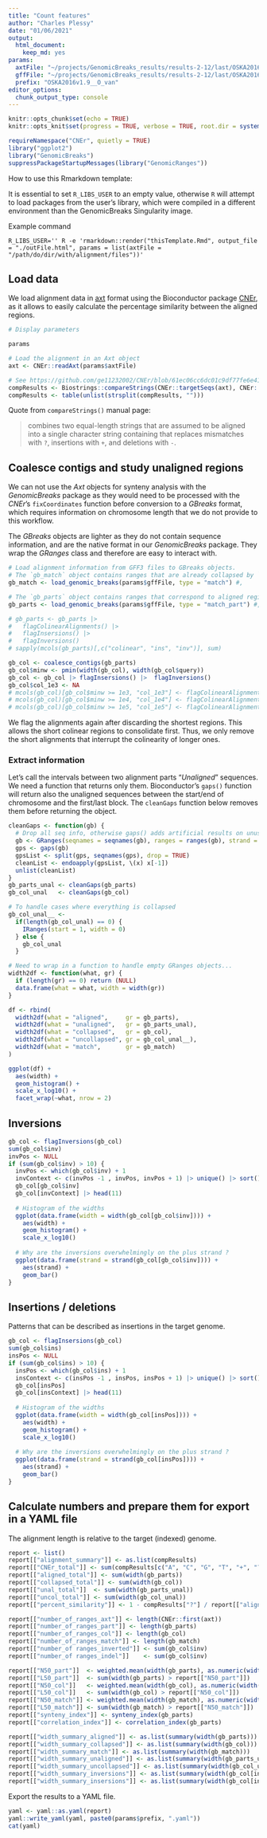 ```yaml
---
title: "Count features"
author: "Charles Plessy"
date: "01/06/2021"
output: 
  html_document: 
    keep_md: yes
params:
  axtFile: "~/projects/GenomicBreaks_results/results-2-12/last/OSKA2016v1.9__O_van.axt.gz"
  gffFile: "~/projects/GenomicBreaks_results/results-2-12/last/OSKA2016v1.9__O_van.gff.gz"
  prefix: "OSKA2016v1.9__O_van"
editor_options: 
  chunk_output_type: console
---
```


```r
knitr::opts_chunk$set(echo = TRUE)
knitr::opts_knit$set(progress = TRUE, verbose = TRUE, root.dir = system2("pwd", stdout = TRUE))
```

```r
requireNamespace("CNEr", quietly = TRUE)
library("ggplot2")
library("GenomicBreaks")
suppressPackageStartupMessages(library("GenomicRanges"))
```

How to use this Rmarkdown template:

It is essential to set `R_LIBS_USER` to an empty value, otherwise `R` will
attempt to load packages from the user's library, which were compiled in a
different environment than the GenomicBreaks Singularity image.

Example command

```
R_LIBS_USER='' R -e 'rmarkdown::render("thisTemplate.Rmd", output_file = "./outFile.html", params = list(axtFile = "/path/do/dir/with/alignment/files"))'
```

Load data
---------

We load alignment data in [axt](https://genome-asia.ucsc.edu/goldenPath/help/axt.html)
format using the Bioconductor package [CNEr](https://bioconductor.org/packages/release/bioc/html/CNEr.html),
as it allows to easily calculate the percentage similarity between the aligned
regions.

```r
# Display parameters

params

# Load the alignment in an Axt object
axt <- CNEr::readAxt(params$axtFile)

# See https://github.com/ge11232002/CNEr/blob/61ec06cc6dc01c9df77fe6e41e467e8fb91633db/R/Axt-methods.R#L59-L60
compResults <- Biostrings::compareStrings(CNEr::targetSeqs(axt), CNEr::querySeqs(axt))
compResults <- table(unlist(strsplit(compResults, "")))
```

Quote from `compareStrings()` manual page:

> combines two equal-length strings that are assumed to be aligned into a single
> character string containing that replaces mismatches with `?`, insertions with
> `+`, and deletions with `-`.

Coalesce contigs and study unaligned regions
--------------------------------------------

We can not use the _Axt_ objects for synteny analysis with the _GenomicBreaks_
package as they would need to be processed with the _CNEr_'s `fixCoordinates`
function before conversion to a _GBreaks_ format, which requires information on
chromosome length that we do not provide to this workflow.

The _GBreaks_ objects are lighter as they do not contain sequence information,
and are the native format in our _GenomicBreaks_ package.  They wrap the
_GRanges_ class and therefore are easy to interact with.

```r
# Load alignment information from GFF3 files to GBreaks objects.
# The `gb_match` object contains ranges that are already collapsed by `maf-convert`.
gb_match <- load_genomic_breaks(params$gffFile, type = "match") #,      target_bsgenome = get(params$BSgenome1))

# The `gb_parts` object contains ranges that correspond to aligned regions only.  (Therefore they have a score)
gb_parts <- load_genomic_breaks(params$gffFile, type = "match_part") #, target_bsgenome = get(params$BSgenome1))
```

```r
# gb_parts <- gb_parts |>
#   flagColinearAlignments() |>
#   flagInsersions() |>
#   flagInversions()
# sapply(mcols(gb_parts)[,c("colinear", "ins", "inv")], sum)
```

```r
gb_col <- coalesce_contigs(gb_parts)
gb_col$minw <- pmin(width(gb_col), width(gb_col$query))
gb_col <- gb_col |> flagInsersions() |>  flagInversions()
gb_col$col_1e3 <- NA
# mcols(gb_col)[gb_col$minw >= 1e3, "col_1e3"] <- flagColinearAlignments(gb_col, minwidth = 1e3)$colinear
# mcols(gb_col)[gb_col$minw >= 1e4, "col_1e4"] <- flagColinearAlignments(gb_col, minwidth = 1e4)$colinear
# mcols(gb_col)[gb_col$minw >= 1e5, "col_1e5"] <- flagColinearAlignments(gb_col, minwidth = 1e5)$colinear
```

We flag the alignments again after discarding the shortest regions.  This
allows the short colinear regions to consolidate first.  Thus, we only remove
the short alignments that interrupt the colinearity of longer ones.


### Extract information

Let's call the intervals between two alignment parts “_Unaligned_” sequences.
We need a function that returns only them.  Bioconductor's `gaps()` function
will return also the unaligned sequences between the start/end of chromosome
and the first/last block.  The `cleanGaps` function below removes them before
returning the object.
   
```r
cleanGaps <- function(gb) {
  # Drop all seq info, otherwise gaps() adds artificial results on unused strands
  gb <- GRanges(seqnames = seqnames(gb), ranges = ranges(gb), strand = "*")
  gps <- gaps(gb)
  gpsList <- split(gps, seqnames(gps), drop = TRUE)
  cleanList <- endoapply(gpsList, \(x) x[-1])
  unlist(cleanList)
}
gb_parts_unal <- cleanGaps(gb_parts)
gb_col_unal   <- cleanGaps(gb_col)
```

```r
# To handle cases where everything is collapsed
gb_col_unal__ <-
  if(length(gb_col_unal) == 0) {
    IRanges(start = 1, width = 0)
  } else {
    gb_col_unal
  }

# Need to wrap in a function to handle empty GRanges objects...
width2df <- function(what, gr) {
  if (length(gr) == 0) return (NULL)
  data.frame(what = what, width = width(gr))
}

df <- rbind(
  width2df(what = "aligned",     gr = gb_parts),
  width2df(what = "unaligned",   gr = gb_parts_unal),
  width2df(what = "collapsed",   gr = gb_col),
  width2df(what = "uncollapsed", gr = gb_col_unal__),
  width2df(what = "match",       gr = gb_match)
)

ggplot(df) +
  aes(width) +
  geom_histogram() +
  scale_x_log10() +
  facet_wrap(~what, nrow = 2)
```

Inversions
----------

```r
gb_col <- flagInversions(gb_col)
sum(gb_col$inv)
invPos <- NULL
if (sum(gb_col$inv) > 10) {
  invPos <- which(gb_col$inv) + 1
  invContext <- c(invPos -1 , invPos, invPos + 1) |> unique() |> sort()
  gb_col[gb_col$inv]
  gb_col[invContext] |> head(11)
  
  # Histogram of the widths
  ggplot(data.frame(width = width(gb_col[gb_col$inv]))) +
    aes(width) +
    geom_histogram() +
    scale_x_log10()
  
  # Why are the inversions overwhelmingly on the plus strand ?
  ggplot(data.frame(strand = strand(gb_col[gb_col$inv]))) +
    aes(strand) +
    geom_bar()
}
```

Insertions / deletions
----------------------

Patterns that can be described as insertions in the target genome.

```r
gb_col <- flagInsersions(gb_col)
sum(gb_col$ins)
insPos <- NULL
if (sum(gb_col$ins) > 10) {
  insPos <- which(gb_col$ins) + 1
  insContext <- c(insPos -1 , insPos, insPos + 1) |> unique() |> sort()
  gb_col[insPos]
  gb_col[insContext] |> head(11)
  
  # Histogram of the widths
  ggplot(data.frame(width = width(gb_col[insPos]))) +
    aes(width) +
    geom_histogram() +
    scale_x_log10()
  
  # Why are the inversions overwhelmingly on the plus strand ?
  ggplot(data.frame(strand = strand(gb_col[insPos]))) +
    aes(strand) +
    geom_bar()
}
```


Calculate numbers and prepare them for export in a YAML file
------------------------------------------------------------

The alignment length is relative to the target (indexed) genome.

```r
report <- list()
report[["alignment_summary"]] <- as.list(compResults)
report[["CNEr_total"]] <- sum(compResults[c("A", "C", "G", "T", "+", "?")], na.rm = TRUE)
report[["aligned_total"]] <- sum(width(gb_parts))
report[["collapsed_total"]] <- sum(width(gb_col))
report[["unal_total"]]  <- sum(width(gb_parts_unal))
report[["uncol_total"]] <- sum(width(gb_col_unal))
report[["percent_similarity"]] <- 1 - compResults["?"] / report[["aligned_total"]]

report[["number_of_ranges_axt"]] <- length(CNEr::first(axt))
report[["number_of_ranges_part"]] <- length(gb_parts)
report[["number_of_ranges_col"]] <- length(gb_col)
report[["number_of_ranges_match"]] <- length(gb_match)
report[["number_of ranges_inverted"]] <- sum(gb_col$inv)
report[["number_of ranges_indel"]]    <- sum(gb_col$inv)

report[["N50_part"]]  <- weighted.mean(width(gb_parts), as.numeric(width(gb_parts))) # as.num to avoid integer overflow
report[["L50_part"]]  <- sum(width(gb_parts) > report[["N50_part"]])
report[["N50_col"]]   <- weighted.mean(width(gb_col), as.numeric(width(gb_col)))
report[["L50_col"]]   <- sum(width(gb_col) > report[["N50_col"]])
report[["N50_match"]] <- weighted.mean(width(gb_match), as.numeric(width(gb_match)))
report[["L50_match"]] <- sum(width(gb_match) > report[["N50_match"]])
report[["synteny_index"]] <- synteny_index(gb_parts)
report[["correlation_index"]] <- correlation_index(gb_parts)

report[["width_summary_aligned"]] <- as.list(summary(width(gb_parts)))
report[["width_summary_collapsed"]] <- as.list(summary(width(gb_col)))
report[["width_summary_match"]] <- as.list(summary(width(gb_match)))
report[["width_summary_unaligned"]] <- as.list(summary(width(gb_parts_unal)))
report[["width_summary_uncollapsed"]] <- as.list(summary(width(gb_col_unal)))
report[["width_summary_inversions"]] <- as.list(summary(width(gb_col[invPos])))
report[["width_summary_insersions"]] <- as.list(summary(width(gb_col[insPos])))
```

Export the results to a YAML file.

```r
yaml <- yaml::as.yaml(report)
yaml::write_yaml(yaml, paste0(params$prefix, ".yaml"))
cat(yaml)
```
